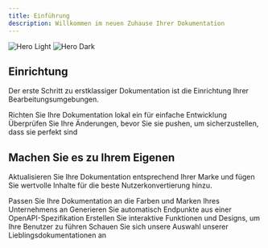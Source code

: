 ```yaml
---
title: Einführung
description: Willkommen im neuen Zuhause Ihrer Dokumentation
---
```


<img className="block dark:hidden" src="/images/hero-light.png" alt="Hero Light" />

<img className="hidden dark:block" src="/images/hero-dark.png" alt="Hero Dark" />

## Einrichtung

Der erste Schritt zu erstklassiger Dokumentation ist die Einrichtung Ihrer Bearbeitungsumgebungen.

<CardGroup cols={2}>
  <Card title="Edit Your Docs" icon="pen-to-square" href="https://mintlify.com/docs/quickstart">
    Richten Sie Ihre Dokumentation lokal ein für einfache Entwicklung
  </Card>

  <Card title="Preview Changes" icon="image" href="https://mintlify.com/docs/development">
    Überprüfen Sie Ihre Änderungen, bevor Sie sie pushen, um sicherzustellen, dass sie perfekt sind
  </Card>
</CardGroup>

## Machen Sie es zu Ihrem Eigenen

Aktualisieren Sie Ihre Dokumentation entsprechend Ihrer Marke und fügen Sie wertvolle Inhalte für die beste Nutzerkonvertierung hinzu.

<CardGroup cols={2}>
  <Card title="Customize Style" icon="palette" href="https://mintlify.com/docs/settings/global">
    Passen Sie Ihre Dokumentation an die Farben und Marken Ihres Unternehmens an
  </Card>

  <Card title="Reference APIs" icon="code" href="https://mintlify.com/docs/api-playground/openapi">
    Generieren Sie automatisch Endpunkte aus einer OpenAPI-Spezifikation
  </Card>

  <Card title="Add Components" icon="screwdriver-wrench" href="https://mintlify.com/docs/content/components/accordions">
    Erstellen Sie interaktive Funktionen und Designs, um Ihre Benutzer zu führen
  </Card>

  <Card title="Get Inspiration" icon="stars" href="https://mintlify.com/customers">
    Schauen Sie sich unsere Auswahl unserer Lieblingsdokumentationen an
  </Card>
</CardGroup>
